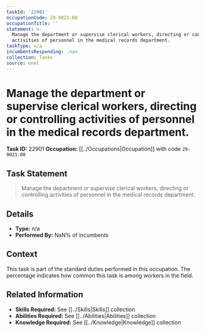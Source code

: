 ```yaml
---
taskId: '22901'
occupationCode: 29-9021.00
occupationTitle: ''
statement: >-
  Manage the department or supervise clerical workers, directing or controlling
  activities of personnel in the medical records department.
taskType: n/a
incumbentsResponding: .nan
collection: Tasks
source: onet
---
```

# Manage the department or supervise clerical workers, directing or controlling activities of personnel in the medical records department.

**Task ID:** 22901
**Occupation:** [[../Occupations|Occupation]] with code `29-9021.00`

## Task Statement

> Manage the department or supervise clerical workers, directing or controlling activities of personnel in the medical records department.

## Details

- **Type:** n/a
- **Performed By:** NaN% of incumbents

## Context

This task is part of the standard duties performed in this occupation. The percentage indicates how common this task is among workers in the field.

## Related Information

- **Skills Required:** See [[../Skills|Skills]] collection
- **Abilities Required:** See [[../Abilities|Abilities]] collection
- **Knowledge Required:** See [[../Knowledge|Knowledge]] collection
